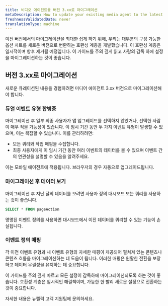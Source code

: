 ```yaml
---
title: 비디오 에이전트를 버전 3.xx로 마이그레이션
metaDescription: How to update your existing media agent to the latest version.
freshnessValidatedDate: never
translationType: machine
---
```


이전 버전에서의 마이그레이션을 최대한 쉽게 하기 위해, 우리는 대부분의 구성 가능한 옵션 차트를 새로운 버전으로 변환하는 호환성 계층을 개발했습니다. 이 호환성 계층은 일시적이며 향후 제거될 예정입니다. 이 가이드를 주의 깊게 읽고 사람의 감독 하에 설정을 마이그레이션하는 것이 좋습니다.

## 버전 3.xx로 마이그레이션

새로운 큐레이션된 내용을 경험하려면 미디어 에이전트 3.xx 버전으로 마이그레이션해야 합니다.

### 듀얼 이벤트 유형 합병증

마이그레이션 후 일부 최종 사용자가 앱 업그레이드를 선택하지 않았거나, 선택한 사람이 매우 적을 가능성이 있습니다. 이 임시 기간 동안 두 가지 이벤트 유형이 발생할 수 있으며, 이는 복잡할 수 있습니다. 이를 관리하려면:

* 모든 쿼리와 작업 매핑을 수집합니다.
* 최종 사용자에게 이 임시 기간 동안 여러 이벤트의 데이터를 볼 수 있으며 이벤트 간의 연관성을 설명할 수 있음을 알려주세요.

<Callout variant="important">
  이는 모바일 에이전트에 적용됩니다. 브라우저의 경우 자동으로 업그레이드됩니다.
</Callout>

### 마이그레이션 후 데이터 보기

마이그레이션 후 지난 달의 데이터를 보려면 사용자 정의 대시보드 또는 쿼리를 사용하는 것이 좋습니다.

```sql
SELECT * FROM pageAction
```

<Callout variant="important">
  명명된 이벤트 정의를 사용하면 대시보드에서 이전 데이터를 쿼리할 수 있는 기능이 손실됩니다.
</Callout>

### 이벤트 정의 매핑

각 이전 이벤트 유형과 새 이벤트 유형의 자세한 매핑이 제공되어 펼쳐져 있는 콘텐츠나 콘텐츠 흐름을 마이그레이션하는 데 도움이 됩니다. 이러한 매핑은 원활한 전환을 보장하고 데이터 무결성을 유지하는 데 중요합니다.

이 가이드를 주의 깊게 따르고 모든 설정이 감독하에 마이그레이션되도록 하는 것이 좋습니다. 호환성 계층은 임시적인 해결책이며, 가능한 한 빨리 새로운 설정으로 전환하는 것이 중요합니다.

자세한 내용은 뉴렐릭 고객 지원팀에 문의하세요.